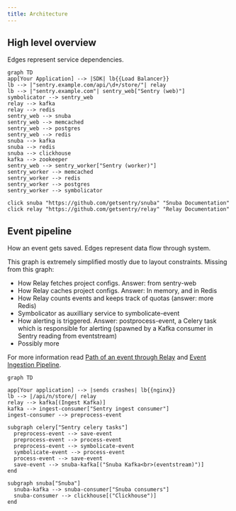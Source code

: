 ```yaml
---
title: Architecture
---
```


## High level overview

Edges represent service dependencies.

```mermaid
graph TD
app[Your Application] --> |SDK| lb{{Load Balancer}}
lb --> |"sentry.example.com/api/\d+/store/"| relay
lb --> |"sentry.example.com"| sentry_web["Sentry (web)"]
symbolicator --> sentry_web
relay --> kafka
relay --> redis
sentry_web --> snuba
sentry_web --> memcached
sentry_web --> postgres
sentry_web --> redis
snuba --> kafka
snuba --> redis
snuba --> clickhouse
kafka --> zookeeper
sentry_web --> sentry_worker["Sentry (worker)"]
sentry_worker --> memcached
sentry_worker --> redis
sentry_worker --> postgres
sentry_worker --> symbolicator

click snuba "https://github.com/getsentry/snuba" "Snuba Documentation"
click relay "https://github.com/getsentry/relay" "Relay Documentation"
```

## Event pipeline

How an event gets saved. Edges represent data flow through system.

This graph is extremely simplified mostly due to layout constraints. Missing from this graph:

* How Relay fetches project configs. Answer: from sentry-web
* How Relay caches project configs. Answer: In memory, and in Redis
* How Relay counts events and keeps track of quotas (answer: more Redis)
* Symbolicator as auxilliary service to symbolicate-event
* How alerting is triggered. Answer: postprocess-event, a Celery task which is responsible for alerting (spawned by a Kafka consumer in Sentry reading from eventstream)
* Possibly more

For more information read [Path of an event through Relay](https://getsentry.github.io/relay/architecture/ingest-event-path/) and [Event Ingestion Pipeline](https://getsentry.github.io/event-ingestion-graph/).


```mermaid
graph TD

app[Your application] --> |sends crashes| lb{{nginx}}
lb --> |/api/n/store/| relay
relay --> kafka[(Ingest Kafka)]
kafka --> ingest-consumer["Sentry ingest consumer"]
ingest-consumer --> preprocess-event

subgraph celery["Sentry celery tasks"]
  preprocess-event --> save-event
  preprocess-event --> process-event
  preprocess-event --> symbolicate-event
  symbolicate-event --> process-event
  process-event --> save-event
  save-event --> snuba-kafka[("Snuba Kafka<br>(eventstream)")]
end

subgraph snuba["Snuba"]
  snuba-kafka --> snuba-consumer["Snuba consumers"]
  snuba-consumer --> clickhouse[("Clickhouse")]
end
```
